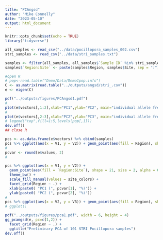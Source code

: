 ```yaml
---
title: "PCAngsd"
author: "Mike Connelly"
date: "2023-05-10"
output: html_document
---
```


```r
knitr::opts_chunk$set(echo = TRUE)
library("tidyverse")
```

```r
all_samples <- read_csv("../data/pocillopora_samples_002.csv")
stri_samples <- read_csv("../data/stri_samples.txt")
```
```r
samples <- filter(all_samples, all_samples$`Sample ID` %in% stri_samples$`Sample ID`)
samples$`Region:Site` <- paste(samples$Region, samples$Site, sep = ":")
```


```r
#open R
# pop<-read.table("Demo/Data/Demo1pop.info")
C <- as.matrix(read.table("../outputs/angsd/stri_.cov"))
e <- eigen(C)

pdf("../outputs/figures/PCAngsd1.pdf")
#
plot(e$vectors[,1:2],xlab="PC1",ylab="PC2", main="individual allele frequency")
#
plot(e$vectors[,2:3],xlab="PC2",ylab="PC3", main="individual allele frequency")
# legend("top",fill=1:5,levels(pop[,1]))
dev.off()
## close R
```
```r
pcs <- as.data.frame(e$vectors) %>% cbind(samples)
pcs %>% ggplot(aes(x = V1, y = V2)) + geom_point(aes(fill = Region), shape = 21) + theme_bw()
#
pcvar <- round(e$values, 2)
#

pcs %>% ggplot(aes(x = V1, y = V2)) +
  geom_point(aes(fill = `Region:Site`), shape = 21, size = 2, alpha = 0.75) +
  theme_bw() + 
  scale_fill_manual(values = site_colors) +
  facet_grid(Region ~ .) +
  xlab(paste0( "PC1 (", pcvar[1], "%)")) + 
  ylab(paste0( "PC2 (", pcvar[2], "%)")) 
#
pcs %>% ggplot(aes(x = V2, y = V3)) + geom_point(aes(fill = Region), shape = 21) + theme_bw()
# ggplot()
```
```r
pdf("../outputs/figures/pca1.pdf", width = 6, height = 4)
gg_pcangsd(e, pc=c(1,2)) +
  facet_grid(Region ~ .) + 
  ggtitle("Preliminary PCA of 101 STRI Pocillopora samples")
dev.off()
```

